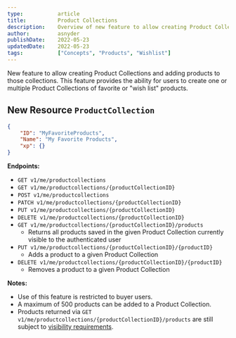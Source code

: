 ```yaml
---
type:           article
title:          Product Collections
description:    Overview of new feature to allow creating Product Collections and adding products to those collections.
author:         asnyder
publishDate:    2022-05-23
updatedDate:    2022-05-23
tags:           ["Concepts", "Products", "Wishlist"]
---
```


New feature to allow creating Product Collections and adding products to those collections. This feature provides the ability for users to create one or multiple Product Collections of favorite or "wish list" products.

## New Resource `ProductCollection`
```json
{
    "ID": "MyFavoriteProducts",
    "Name": "My Favorite Products",
    "xp": {}
}
```

**Endpoints:** 
- `GET v1/me/productcollections`
- `GET v1/me/productcollections/{productCollectionID}`
- `POST v1/me/productcollections`
- `PATCH v1/me/productcollections/{productCollectionID}`
- `PUT v1/me/productcollections/{productCollectionID}`
- `DELETE v1/me/productcollections/{productCollectionID}`
- `GET v1/me/productcollections/{productCollectionID}/products`
    - Returns all products saved in the given Product Collection currently visible to the authenticated user
- `PUT v1/me/productcollections/{productCollectionID}/{productID}`
    - Adds a product to a given Product Collection
- `DELETE v1/me/productcollections/{productCollectionID}/{productID}`
    - Removes a product to a given Product Collection

**Notes:**
- Use of this feature is restricted to buyer users.
- A maximum of 500 products can be added to a Product Collection.
- Products returned via `GET v1/me/productcollections/{productCollectionID}/products` are still subject to [visibility requirements](https://ordercloud.io/knowledge-base/product-visibility).